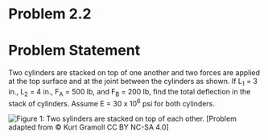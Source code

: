 # Problem 2.2 {.unnumbered}

# Problem Statement
Two cylinders are stacked on top of one another and two forces are applied at the top surface and at the joint between the cylinders as shown. If L<sub>1</sub> = 3 in., L<sub>2</sub> = 4 in., F<sub>A</sub> = 500 lb, and F<sub>B</sub> = 200 lb, find the total deflection in the stack of cylinders. Assume E = 30 x 10<sup>6</sup> psi for both cylinders. 

![Figure 1: Two sylinders are stacked on top of each other.](images/139.png){fig-alt="Picture with two cylinders stacked on top of each other and two forces are applied at the top surface and at the joint between teh cylinders as shown."}
\[Problem adapted from © Kurt Gramoll CC BY NC-SA 4.0\]

